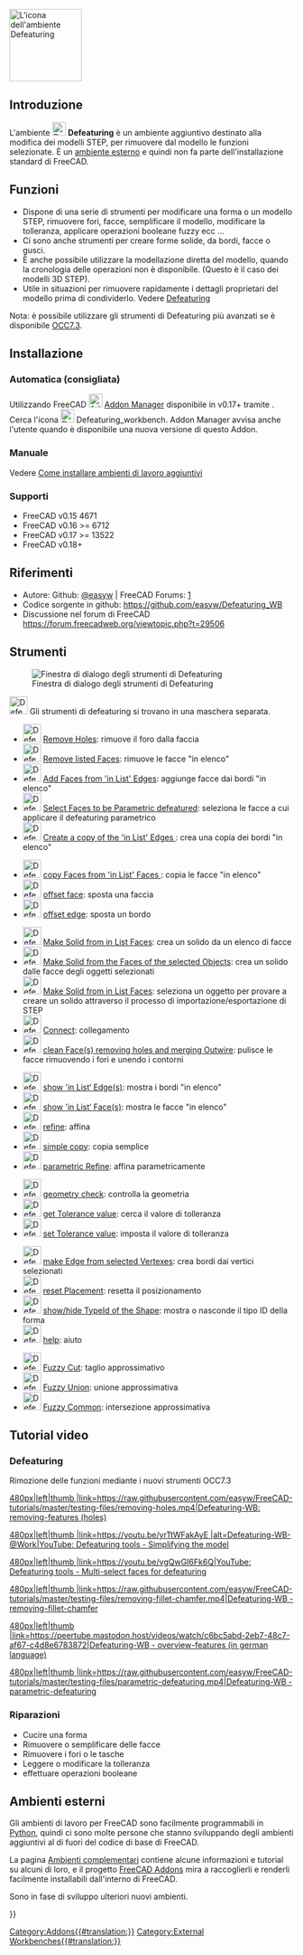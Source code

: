 <languages/>
[[Image:Defeaturing_workbench_icon.svg|thumb|128px|L'icona dell'ambiente Defeaturing]]

==Introduzione==

{{TOCright}}

L'ambiente [[File:Defeaturing_workbench_icon.svg|24px]] '''Defeaturing''' è un ambiente aggiuntivo destinato alla modifica dei modelli STEP, per rimuovere dal modello le funzioni selezionate. È un [[External Workbenches/it|ambiente esterno]] e quindi non fa parte dell'installazione standard di FreeCAD.  

== Funzioni ==

* Dispone di una serie di strumenti per modificare una forma o un modello STEP, rimuovere fori, facce, semplificare il modello, modificare la tolleranza, applicare operazioni booleane fuzzy ecc ...
* Ci sono anche strumenti per creare forme solide, da bordi, facce o gusci. 
* È anche possibile utilizzare la modellazione diretta del modello, quando la cronologia delle operazioni non è disponibile. (Questo è il caso dei modelli 3D STEP).
* Utile in situazioni per rimuovere rapidamente i dettagli proprietari del modello prima di condividerlo. Vedere [[Defeaturing/it|Defeaturing]]

Nota: è possibile utilizzare gli strumenti di Defeaturing più avanzati se è disponibile [[OpenCASCADE/it|OCC7.3]].

== Installazione ==

===Automatica (consigliata) ===

Utilizzando FreeCAD [[Image:AddonManager.svg|24px]] [[Std AddonMgr/it|Addon Manager]] disponibile in v0.17+ tramite {{MenuCommand|Strumenti → Addon Manager}}. Cerca l'icona [[File:Defeaturing_workbench_icon.svg|24px]] Defeaturing_workbench. Addon Manager avvisa anche l'utente quando è disponibile una nuova versione di questo Addon.

=== Manuale ===

Vedere  [[How to install additional workbenches/it|Come installare ambienti di lavoro aggiuntivi]]

=== Supporti ===

* FreeCAD v0.15 4671  
* FreeCAD v0.16 >= 6712  
* FreeCAD v0.17 >= 13522
* FreeCAD v0.18+

==Riferimenti==

* Autore: Github: [https://github.com/easyw @easyw] | FreeCAD Forums: [https://forum.freecadweb.org/viewtopic.php?f=9&t=29506]
* Codice sorgente in github: https://github.com/easyw/Defeaturing_WB
* Discussione nel forum di FreeCAD https://forum.freecadweb.org/viewtopic.php?t=29506

== Strumenti ==

[[File:Defeaturing_WB.png|right|Finestra di dialogo degli strumenti di Defeaturing]]

[[Image:Defeaturing_Tools.svg|32px]] Gli strumenti di defeaturing si trovano in una maschera separata.

* [[Image:DefeatWB_Tools_rmv_hole.png|32px]] [[DefeatWB_Tools_rmv_hole|Remove Holes]]: rimuove il foro dalla faccia
* [[Image:DefeatWB_Tools_rmv_listed_Faces.png|32px]] [[DefeatWB_Tools_rmv_listed_Faces|Remove listed Faces]]: rimuove le facce "in elenco"
* [[Image:DefeatWB_Tools_add_Faces_listed_Edges.png|32px]] [[DefeatWB_Tools_add_Faces_listed_Edges|Add Faces from 'in List' Edges]]: aggiunge facce dai bordi "in elenco"
* [[Image:DefeatWB_Tools_select_Faces_Param_Defeat.png|32px]] [[DefeatWB_Tools_select_Faces_Param_Defeat|Select Faces to be Parametric defeatured]]: seleziona le facce a cui applicare il defeaturing parametrico
* [[Image:DefeatWB_Tools_create_copy_listed_edges.png|32px]] [[DefeatWB_Tools_create_copy_listed_edges|Create a copy of the 'in List' Edges ]]: crea una copia dei bordi "in elenco" 


* [[Image:DefeatWB_Tools_copy_Faces_listed_faces.png|32px]] [[DefeatWB_Tools_copy_Faces_listed_faces|copy Faces from 'in List' Faces ]]: copia le facce "in elenco"
* [[Image:DefeatWB_Tools_offset face.png|32px]] [[DefeatWB_Tools_offset face| offset face]]: sposta una faccia  
* [[Image:DefeatWB_Tools_offset edge.png|32px]] [[DefeatWB_Tools_offset edge|offset edge]]: sposta un bordo 


* [[Image:DefeatWB_Tools_make_solid_listed_faces.png|32px]] [[DefeatWB_Tools_make_solid_listed_faces|Make Solid from in List Faces]]: crea un solido da un elenco di facce
* [[Image:DefeatWB_Tools_make_solid_faces_selected_objects.png|32px]] [[DefeatWB_Tools_make_solid_faces_selected_objects|Make Solid from the Faces of the selected Objects]]: crea un solido dalle facce degli oggetti selezionati
* [[Image:DefeatWB_Tools_select_one_object_2_make_solid_step_proc.png|32px]] [[DefeatWB_Tools_select_one_object_2_make_solid_step_proc|Make Solid from in List Faces]]: seleziona un oggetto per provare a creare un solido attraverso il processo di importazione/esportazione di STEP
* [[Image:DefeatWB_Tools_Connect.png|32px]] [[DefeatWB_Tools_Connect|Connect]]: collegamento
* [[Image:DefeatWB_Tools_clean_face_rmv_holes.png|32px]] [[DefeatWB_Tools_clean_face_rmv_holes|clean Face(s) removing holes and merging Outwire]]: pulisce le facce rimuovendo i fori e unendo i contorni


* [[Image:DefeatWB_Tools_show_listed_edges.png|32px]] [[DefeatWB_Tools_show_listed_edges|show 'in List‘ Edge(s)]]: mostra i bordi "in elenco"
* [[Image:DefeatWB_Tools_show_listed_faces.png|32px]] [[DefeatWB_Tools_show_listed_faces|show 'in List‘ Face(s)]]: mostra le facce "in elenco"
* [[Image:DefeatWB_Tools_refine.png|32px]] [[DefeatWB_Tools_refine|refine]]: affina
* [[Image:DefeatWB_Tools_simple_copy.png|32px]] [[DefeatWB_Tools_simple_copy|simple copy]]: copia semplice
* [[Image:DefeatWB_Tools_parametric_refine.png|32px]] [[DefeatWB_Tools_parametric_refine|parametric Refine]]: affina parametricamente


* [[Image:DefeatWB_Tools_geometry_check.png|32px]] [[DefeatWB_Tools_geometry_check|geometry check]]: controlla la geometria
* [[Image:DefeatWB_Tools_get_Tolerance_value.png|32px]] [[DefeatWB_Tools_get_Tolerance_value|get Tolerance value]]: cerca il valore di tolleranza
* [[Image:DefeatWB_Tools_set_Tolerance_value.png|32px]] [[DefeatWB_Tools_set_Tolerance_value|set Tolerance value]]: imposta il valore di tolleranza


* [[Image:DefeatWB_Tools_make_edges_selected_vertexes.png|32px]] [[DefeatWB_Tools_make_edges_selected_vertexes|make Edge from selected Vertexes]]: crea bordi dai vertici selezionati
* [[Image:DefeatWB_Tools_reset_placement.png|32px]] [[DefeatWB_Tools_reset_placement|reset Placement]]: resetta il posizionamento
* [[Image:DefeatWB_Tools_show_hide_typeId_shape.png|32px]] [[DefeatWB_Tools_show_hide_typeId_shape|show/hide TypeId of the Shape]]: mostra o nasconde il tipo ID della forma
* [[Image:DefeatWB_Tools_help.png|32px]] [[DefeatWB_Tools_help|help]]: aiuto


* [[Image:DefeatWB_Tools_Fuzzy_Cut.png|32px]] [[DefeatWB_Tools_Fuzzy_Cut|Fuzzy Cut]]: taglio approssimativo
* [[Image:DefeatWB_Tools_Fuzzy_Union.png|32px]] [[DefeatWB_Tools_Fuzzy_Union|Fuzzy Union]]: unione approssimativa
* [[Image:DefeatWB_Tools_Fuzzy_Common.png|32px]] [[DefeatWB_Tools_Fuzzy_Common|Fuzzy Common]]: intersezione approssimativa

== Tutorial video ==

=== Defeaturing ===
Rimozione delle funzioni mediante i nuovi strumenti OCC7.3

[[Image:Defeaturing-WB-@Work_v3.png|480px|left|thumb |link=https://raw.githubusercontent.com/easyw/FreeCAD-tutorials/master/testing-files/removing-holes.mp4|Defeaturing-WB: removing-features (holes)]]

[[Image:Defeaturing-WB-@Work_v1.png|480px|left|thumb |link=https://youtu.be/yrTtWFakAyE |alt=Defeaturing-WB-@Work|YouTube: Defeaturing tools - Simplifying the model]]

[[Image:Defeaturing-WB-@Work_v2.png|480px|left|thumb |link=https://youtu.be/vgQwGI6Fk6Q|YouTube: Defeaturing tools - Multi-select faces for defeaturing]]

[[Image:Defeaturing-WB-@Work_v4.png|480px|left|thumb |link=https://raw.githubusercontent.com/easyw/FreeCAD-tutorials/master/testing-files/removing-fillet-chamfer.mp4|Defeaturing-WB - removing-fillet-chamfer]]

[[Image:Defeaturing-WB-@Work_v5.png|480px|left|thumb |link=https://peertube.mastodon.host/videos/watch/c6bc5abd-2eb7-48c7-af67-c4d8e6783872|Defeaturing-WB - overview-features (in german language)]]

[[Image:Defeaturing-WB-@Work_v6.png|480px|left|thumb |link=https://raw.githubusercontent.com/easyw/FreeCAD-tutorials/master/testing-files/parametric-defeaturing.mp4|Defeaturing-WB - parametric-defeaturing]]
{{clear}}

=== Riparazioni ===
* Cucire una forma 
* Rimuovere o semplificare delle facce
* Rimuovere i fori o le tasche
* Leggere o modificare la tolleranza
* effettuare operazioni booleane

== Ambienti esterni ==

Gli ambienti di lavoro per FreeCAD sono facilmente programmabili in [[Python/it|Python]], quindi ci sono molte persone che stanno sviluppando degli ambienti aggiuntivi al di fuori del codice di base di FreeCAD.

La pagina [[external workbenches/it|Ambienti complementari]] contiene alcune informazioni e tutorial su alcuni di loro, e il progetto [https://github.com/FreeCAD/FreeCAD-addons FreeCAD Addons] mira a raccoglierli e renderli facilmente installabili dall'interno di FreeCAD.

Sono in fase di sviluppo ulteriori nuovi ambienti.

{{Userdocnavi{{#translation:}}}}
[[Category:Addons{{#translation:}}]]
[[Category:External Workbenches{{#translation:}}]]
{{clear}}